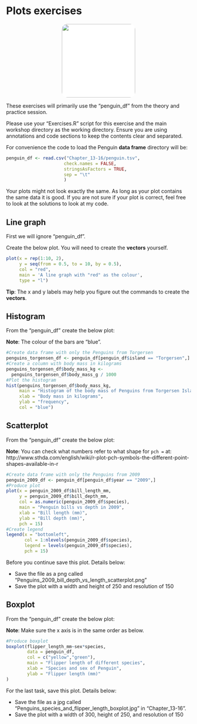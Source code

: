 # Plots exercises
<center>
![](figures/penguin.png){style="width:200px; background:white; border-radius:15px"}
</center>

These exercises will primarily use the "penguin_df" from the theory and practice session.

Please use your "Exercises.R" script for this exercise and the main workshop directory as the working directory. Ensure you are using annotations and code sections to keep the contents clear and separated.

For convenience the code to load the Penguin __data frame__ directory will be:
```r
penguin_df <- read.csv("Chapter_13-16/penguin.tsv", 
                      check.names = FALSE,
                      stringsAsFactors = TRUE,
                      sep = "\t"
                      )
```

Your plots might not look exactly the same. As long as your plot contains the same data it is good. If you are not sure if your plot is correct, feel free to look at the solutions to look at my code.

## Line graph
First we will ignore "penguin_df".

Create the below plot. You will need to create the __vectors__ yourself.
```r
plot(x = rep(1:10, 2), 
     y = seq(from = 0.5, to = 10, by = 0.5),
     col = "red",
     main = 'A line graph with "red" as the colour',
     type = "l")
```

__Tip__: The x and y labels may help you figure out the commands to create the __vectors__.

## Histogram
From the "penguin_df" create the below plot:

__Note__: The colour of the bars are "blue".
```r
#Create data frame with only the Penguins from Torgersen
penguins_torgensen_df <- penguin_df[penguin_df$island == "Torgersen",]
#Create a column with body mass in kilograms
penguins_torgensen_df$body_mass_kg <- 
  penguins_torgensen_df$body_mass_g / 1000
#Plot the histogram
hist(penguins_torgensen_df$body_mass_kg,
     main = "Histogram of the body mass of Penguins from Torgersen Island",
     xlab = "Body mass in kilograms",
     ylab = "frequency",
     col = "blue")
```

## Scatterplot
From the "penguin_df" create the below plot:

__Note__: You can check what numbers refer to what shape for `pch =` at: http://www.sthda.com/english/wiki/r-plot-pch-symbols-the-different-point-shapes-available-in-r
```r
#Create data frame with only the Penguins from 2009
penguin_2009_df <- penguin_df[penguin_df$year == "2009",]
#Produce plot
plot(x = penguin_2009_df$bill_length_mm,
     y = penguin_2009_df$bill_depth_mm,
     col = as.numeric(penguin_2009_df$species),
     main = "Penguin bills vs depth in 2009",
     xlab = "Bill length (mm)",
     ylab = "Bill depth (mm)",
     pch = 15)
#Create legend
legend(x = "bottomleft", 
       col = 1:nlevels(penguin_2009_df$species),
       legend = levels(penguin_2009_df$species),
       pch = 15)
```

Before you continue save this plot. Details below:

- Save the file as a png called "Penguins_2009_bill_depth_vs_length_scatterplot.png"
- Save the plot with a width and height of 250 and resolution of 150

## Boxplot
From the "penguin_df" create the below plot:

__Note__: Make sure the x axis is in the same order as below.
```r
#Produce boxplot
boxplot(flipper_length_mm~sex*species,
        data = penguin_df,
        col = c("yellow","green"),
        main = "Flipper length of different species",
        xlab = "Species and sex of Penguin",
        ylab = "Flipper length (mm)"
)
```

For the last task, save this plot. Details below:

- Save the file as a jpg called "Penguins_species_and_flipper_length_boxplot.jpg" in "Chapter_13-16".
- Save the plot with a width of 300, height of 250, and resolution of 150

